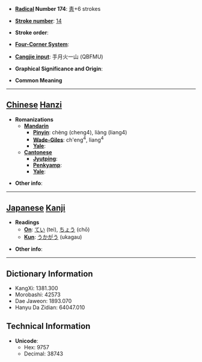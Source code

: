 * '''[[Wiktionary:Chinese radical index| Radical]] Number 174''': [[Wiktionary:Chinese radical index 靑|靑]]+6 strokes

* '''[[Wiktionary:Chinese total strokes index|Stroke number]]''': [[Wiktionary:Chinese total strokes index 14|14]]

* '''Stroke order''': 

* '''[[Wiktionary:Chinese four corner index|Four-Corner System]]''': 

* '''[[Wiktionary:Chinese Cangjie index|Cangjie input]]''': 手月火一山 (QBFMU)

* '''Graphical Significance and Origin''': 

* '''Common Meaning'''

----

== [[Chinese]] [[Hanzi]] ==

* '''Romanizations'''
** '''[[Mandarin]]'''
*** '''[[Pinyin]]''': chèng (cheng4), liàng (liang4)
*** '''[[Wade-Giles]]''': ch'eng<sup>4</sup>, liang<sup>4</sup>
*** '''[[Yale]]''': 
** '''[[Cantonese]]'''
*** '''[[Jyutping]]''':
*** '''[[Penkyamp]]''': 
*** '''[[Yale]]''': 

* '''Other info''': 

----

== [[Japanese]] [[Kanji]] ==

* '''Readings'''
** '''[[On]]''': [[てい]] (tei), [[ちょう]] (chō)
** '''[[Kun]]''': [[うかがう]] (ukagau)

* '''Other info''':  

----

== Dictionary Information ==

* KangXi: 1381.300
* Morobashi: 42573
* Dae Jaweon: 1893.070
* Hanyu Da Zidian: 64047.010

== Technical Information ==

* '''Unicode''':
** Hex: 9757
** Decimal: 38743